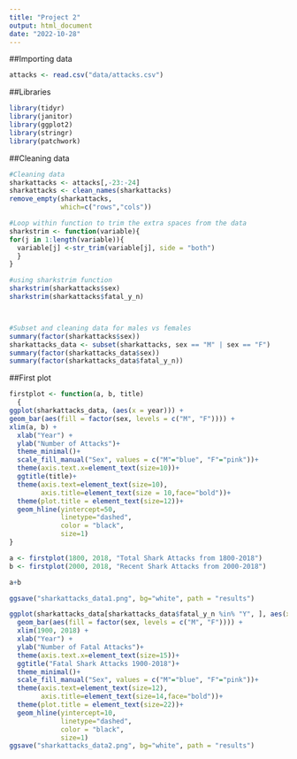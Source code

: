 ```yaml
---
title: "Project 2"
output: html_document
date: "2022-10-28"
---
```


##Importing data 
```r
attacks <- read.csv("data/attacks.csv")
```
##Libraries
```r
library(tidyr)
library(janitor)
library(ggplot2)
library(stringr)
library(patchwork)
```
##Cleaning data 
```r
#Cleaning data
sharkattacks <- attacks[,-23:-24]
sharkattacks <- clean_names(sharkattacks)
remove_empty(sharkattacks, 
             which=c("rows","cols"))

#Loop within function to trim the extra spaces from the data 
sharkstrim <- function(variable){
for(j in 1:length(variable)){
  variable[j] <-str_trim(variable[j], side = "both")
  }
}

#using sharkstrim function 
sharkstrim(sharkattacks$sex)
sharkstrim(sharkattacks$fatal_y_n)



#Subset and cleaning data for males vs females 
summary(factor(sharkattacks$sex))
sharkattacks_data <- subset(sharkattacks, sex == "M" | sex == "F")
summary(factor(sharkattacks_data$sex))
summary(factor(sharkattacks_data$fatal_y_n))

```
##First plot 
```r
firstplot <- function(a, b, title) 
  {
ggplot(sharkattacks_data, (aes(x = year))) +
geom_bar(aes(fill = factor(sex, levels = c("M", "F")))) + 
xlim(a, b) + 
  xlab("Year") + 
  ylab("Number of Attacks")+
  theme_minimal()+
  scale_fill_manual("Sex", values = c("M"="blue", "F"="pink"))+
  theme(axis.text.x=element_text(size=10))+
  ggtitle(title)+
  theme(axis.text=element_text(size=10),
        axis.title=element_text(size = 10,face="bold"))+
  theme(plot.title = element_text(size=12))+
  geom_hline(yintercept=50, 
             linetype="dashed", 
             color = "black",
             size=1)
}

a <- firstplot(1800, 2018, "Total Shark Attacks from 1800-2018")
b <- firstplot(2000, 2018, "Recent Shark Attacks from 2000-2018")

a+b

ggsave("sharkattacks_data1.png", bg="white", path = "results")

```


```r
ggplot(sharkattacks_data[sharkattacks_data$fatal_y_n %in% "Y", ], aes(x = year)) +
  geom_bar(aes(fill = factor(sex, levels = c("M", "F")))) + 
  xlim(1900, 2018) + 
  xlab("Year") + 
  ylab("Number of Fatal Attacks")+   
  theme(axis.text.x=element_text(size=15))+
  ggtitle("Fatal Shark Attacks 1900-2018")+
  theme_minimal()+
  scale_fill_manual("Sex", values = c("M"="blue", "F"="pink"))+
  theme(axis.text=element_text(size=12),
        axis.title=element_text(size=14,face="bold"))+
  theme(plot.title = element_text(size=22))+
  geom_hline(yintercept=10, 
             linetype="dashed", 
             color = "black",
             size=1)
ggsave("sharkattacks_data2.png", bg="white", path = "results")

```



